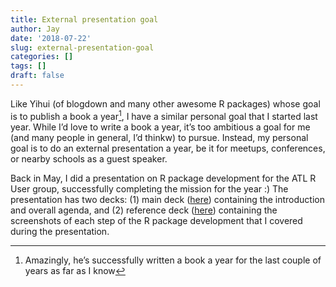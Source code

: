 ```yaml
---
title: External presentation goal 
author: Jay
date: '2018-07-22'
slug: external-presentation-goal
categories: []
tags: []
draft: false
---
```


Like Yihui (of blogdown and many other awesome R packages) whose goal is to publish a book a year^[Amazingly, he's successfully written a book a year for the last couple of years as far as I know], I have a similar personal goal that I started last year. While I'd love to write a book a year, it's too ambitious a goal for me (and many people in general, I'd thinkw) to pursue. Instead, my personal goal is to do an external presentation a year, be it for meetups, conferences, or nearby schools as a guest speaker. 

Back in May, I did a presentation on R package development for the ATL R User group, successfully completing the mission for the year :) The presentation has two decks: (1) main deck ([here](../pdf/r_pkg_devel_final.pdf)) containing the introduction and overall agenda, and (2) reference deck ([here](../slides/r_pkg_devel.html)) containing the screenshots of each step of the R package development that I covered during the presentation.





